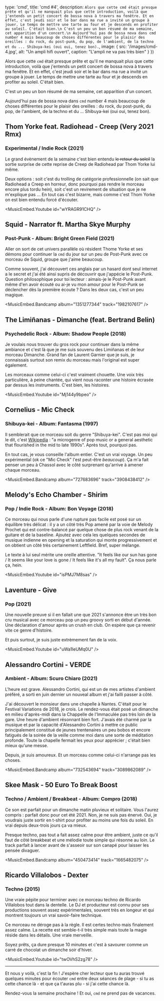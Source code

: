 

  type: 'cmd',
  title: 'cmd #4',
  description: `
Alors que cette cmd était presque prête et qu'il ne manquait plus que cette
introduction, voilà que j'entends un petit concert de bossa nova à travers ma
fenêtre. Et en effet, c'est jeudi soir et le bar dans ma rue a invité un groupe
à jouer. Le temps de mettre une tarte au four et je descends en profiter au
soleil. C'était bien.\n
C'est un peu un bon résumé de ma semaine, cet apparition d'un concert.\n
Aujourd'hui pas de bossa nova dans cmd number 4 mais beaucoup de choses
différentes pour le plaisir des oreilles : du rock, du post-punk, du pop, de
l'ambient, de la techno et du ... Shibuya-kei (oui oui, tenez bon).
`,
  image: {
    src: '/images/cmd-4.jpg',
    alt: "Un ampli hifi ouvert",
    caption: "L'ampli ne va pas très bien"
  }
}) 

Alors que cette `cmd` était presque prête et qu'il ne manquait plus que cette
introduction, voilà que j'entends un petit concert de bossa nova à travers ma
fenêtre. Et en effet, c'est jeudi soir et le bar dans ma rue a invité un groupe
à jouer. Le temps de mettre une tarte au four et je descends en profiter au
soleil. C'était bien.

C'est un peu un bon résumé de ma semaine, cet apparition d'un concert.

Aujourd'hui pas de bossa nova dans `cmd` number 4 mais beaucoup de choses
différentes pour le plaisir des oreilles : du rock, du post-punk, du pop, de
l'ambient, de la techno et du ... Shibuya-kei (oui oui, tenez bon).


## Thom Yorke feat. Radiohead - Creep (Very 2021 Rmx)
### Experimental / Indie Rock (2021)

Le grand évènement de la semaine c'est bien entendu <s>le retour du soleil</s>
la sortie surprise de cette reprise de Creep de Radiohead par Thom Yorke lui
même. 

Deux options : soit c'est du trolling de catégorie professionnelle
(on sait que Radiohead a Creep en horreur, donc pourquoi pas rendre le morceau
encore plus tordu hein), soit c'est un revirement de situation que je ne
m'explique pas ...
En tout cas c'est bizarre, mais comme c'est Thom Yorke on est bien entendu forcé
d'écouter.

<MusicEmbed.Youtube id="wYRAGR91CHQ" />


## Squid - Narrator ft. Martha Skye Murphy
### Post-Punk - Album: Bright Green Field (2021)

Aller on sort de cet univers parallèle où résident Thome Yorke et ses démons
pour continuer la `cmd` du jour sur un peu de Post-Punk avec ce morceau de Squid,
groupe que j'aime beaucoup.

Comme souvent, j'ai découvert ces anglais par un hasard dont seul internet a le
secret et j'ai été ainsi supris de découvrir que j'appécie le Post-Punk. Question
philosophique pour toi lecteur : aimais-je le Post-Punk avant même d'en avoir
écouté ou ai-je vu mon amour pour le Post-Punk se déclencher dès la première
écoute ? Dans les deux cas, c'est un peu magique.

<MusicEmbed.Bandcamp album="1351277344" track="1982107617" />



## The Limiñanas - Dimanche (feat. Bertrand Belin)
### Psychedelic Rock - Album: Shadow People (2018)

Je voulais nous trouver du gros rock pour continuer dans la même ambiance et
c'est là que je me suis souvenu des Limiñanas et de leur morceau Dimanche. Grand
fan de Laurent Garnier que je suis, je connaissais surtout son remix du morceau
mais l'original est super également.

Les morceaux comme celui-ci c'est vraiment chouette. Une voix très particulière,
à peine chantée, qui vient nous raconter une histoire écrasée par dessus les
instruments. C'est bien, les histoires.

<MusicEmbed.Youtube id="Mj144y9bpeo" />


## Cornelius - Mic Check
### Shibuya-kei - Album: Fantasma (1997)

Il semblerait que ce morceau soit du genre "Shibuya-kei". C'est pas moi qui le
dit, c'est [Wikipedia](https://en.wikipedia.org/wiki/Fantasma_\(Cornelius_album)
: "a microgenre of pop music or a general aesthetic that flourished in the mid
to late 1990s". Après tout, pourquoi pas.

En tout cas, je vous conseille l'album entier. C'est un vrai voyage. Un
peu expérimental (ok ce "Mic Check" l'est peut-être *beaucoup*). Ça m'a
fait penser un peu à Chassol avec le côté surprenant qu'arrive à amener chaque
morceau.

<MusicEmbed.Bandcamp album="727683696" track="3908438412" />


## Melody's Echo Chamber - Shirim
### Pop / Indie Rock - Album: Bon Voyage (2018)

Ce morceau qui nous parle d'une rupture pas facile est posé sur un équilibre
très délicat : il y a un côté très Pop amené par la voie de Melody Prochet
qui est contre-balancé par quelque chose de plus rock venant de la guitare et de
la baseline. Ajoutez avec cela les quelques secondes de musique indienne en
opening et la saturation qui monte progressivement et on obtient un côté très
certainement Leftfield. Bref, super mélange.

Le texte à lui seul mérite une oreille attentive. "It feels like our sun has
gone / It seems like your love is gone / It feels like it's all my fault". Ça
nous parle ça, hein.

<MusicEmbed.Youtube id="isPMJ7M8sas" />


## Laventure - Give
### Pop (2021)

Une nouvelle preuve si il en fallait une que 2021 s'annonce être un très bon cru
musical avec ce morceau pop un peu groovy sorti en début d'année. Une
déclaration d'amour après un crush en club. On espère que ça revenir vite ce
genre d'histoire.

Et puis surtout, je suis juste extrèmement fan de la voix.

<MusicEmbed.Youtube id="uWa1IeUMq0U" />


## Alessandro Cortini - VERDE
### Ambient - Album: Scuro Chiaro (2021)

L'heure est grave. Alessandro Cortini, qui est un de mes artistes d'ambient
préféré, a sorti en juin dernier un nouveal album et j'ai failli passer à côté.

J'ai découvert le monsieur dans une chapelle à Nantes. C'était pour le Festival
Variations de 2018, je crois. Le rendez-vous était posé un dimanche en milieu
d'après-midi dans la Chappelle de l'Immaculée pas très loin de la gare.
Une heure d'ambient résonnant bien fort.
J'avais été charmé par la musique et par la capacité d'Alessandro
Cortini à mettre ce public principalement constitué de jeunes trentenaires un
peu bobos et encore fatigués de la soirée de la veille comme moi dans une sorte
de méditation profonde. Toute la chapelle fermait les yeux pour apprécier ;
c'était bien mieux qu'une messe.

Depuis, je suis amoureux. Et un morceau comme celui-ci n'arrange pas les choses.

<MusicEmbed.Bandcamp album="732543694" track="3089862089" />


## Skee Mask - 50 Euro To Break Boost 
### Techno / Ambient / Breakbeat - Album: Compro (2018)

Ce son est parfait pour un dimanche matin pluvieux et solitaire. Vous l'aurez
compris : parfait donc pour cet été 2021. Non, je ne suis pas énervé. Oui, je
voudrais juste sortir en t-shirt pour profiter au moins une fois du soleil. En
vrai depuis deux-trois jours ça va mieux.

Presque techno, pas tout a fait assez calme pour être ambient, juste ce qu'il
faut de côté breakbeat et une mélodie toute simple qui résonne au loin. Le track
parfait à lancer avant de s'asseoir sur son canapé pour laisser les pensée
divaguer.

<MusicEmbed.Bandcamp album="450473414" track="1665482075" />


## Ricardo Villalobos - Dexter 
### Techno (2015)

Une vraie pépite pour terminer avec ce morceau techno de Ricardo Villalobos tout
dans la dentelle. Le DJ et producteur est connu pour ses productions souvent
assez expérimentales, souvent très en longeur et qui montrent toujours un vrai
savoir-faire technique.

Ce morceau ne déroge pas à la règle. Il est certes techno mais finalement assez
calme. La recette est semble-t-il très simple mais toute la magie réside dans
les détails.  Une vraie merveille.

Soyez prêts, ça dure presque 10 minutes et c'est à savourer comme un carré de
chocolat un dimanche soir d'hiver.

<MusicEmbed.Youtube id="twOVhS2zg78" />

---

Et nous y voilà, c'est la fin ! J'espère cher lecteur que tu auras trouvé
quelques minutes pour écouter `cmd` entre deux séances de plage - si tu as cette
chance là - et que ça t'auras plu - si j'ai cette chance là.

Rendez-vous la semaine prochaine ! Et oui, `cmd` ne prend pas de vacances.
